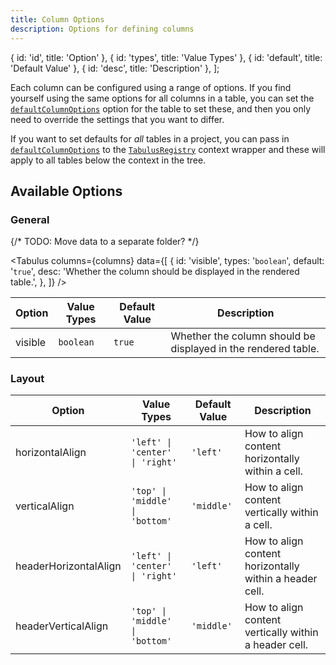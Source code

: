 ```yaml
---
title: Column Options
description: Options for defining columns
---
```



  { id: 'id', title: 'Option' },
  { id: 'types', title: 'Value Types' },
  { id: 'default', title: 'Default Value' },
  { id: 'desc', title: 'Description' },
];

Each column can be configured using a range of options. If you find yourself using the same options
for all columns in a table, you can set the [`defaultColumnOptions`](@todo) option for the table to
set these, and then you only need to override the settings that you want to differ.

If you want to set defaults for _all_ tables in a project, you can pass in
[`defaultColumnOptions`](@todo) to the [`TabulusRegistry`](@todo) context wrapper and these will
apply to all tables below the context in the tree.

## Available Options

### General

{/* TODO: Move data to a separate folder? */}

<Tabulus
  columns={columns}
  data={[
    {
      id: 'visible',
      types: '`boolean`',
      default: '`true`',
      desc: 'Whether the column should be displayed in the rendered table.',
    },
  ]}
/>

| Option  | Value Types | Default Value | Description                                                   |
| ------- | ----------- | ------------- | ------------------------------------------------------------- |
| visible | `boolean`   | `true`        | Whether the column should be displayed in the rendered table. |

### Layout

| Option                | Value Types                                | Default Value | Description                                             |
| --------------------- | ------------------------------------------ | ------------- | ------------------------------------------------------- |
| horizontalAlign       | <code>'left' \| 'center' \| 'right'</code> | `'left'`      | How to align content horizontally within a cell.        |
| verticalAlign         | <code>'top' \| 'middle' \| 'bottom'</code> | `'middle'`    | How to align content vertically within a cell.          |
| headerHorizontalAlign | <code>'left' \| 'center' \| 'right'</code> | `'left'`      | How to align content horizontally within a header cell. |
| headerVerticalAlign   | <code>'top' \| 'middle' \| 'bottom'</code> | `'middle'`    | How to align content vertically within a header cell.   |
